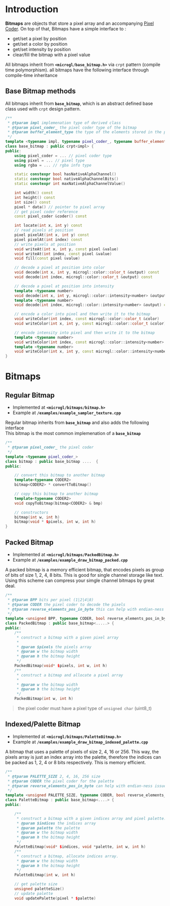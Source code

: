 # Introduction

**Bitmaps** are objects that store a pixel array and an accompanying [Pixel Coder](pixel-coders).
On top of that, Bitmaps have a simple interface to :
- get/set a pixel by position
- get/set a color by position
- get/set intensity by position
- clear/fill the bitmap with a pixel value

All bitmaps inherit from **`<microgl/base_bitmap.h>`** via `crpt` pattern (compile time polymorphism).
all bitmaps have the following interface through compile-time inheritance 

## Base Bitmap methods
All bitmaps inherit from **`base_bitmap`**, which is an abstract defined base class used
with `crpt` design pattern.
```cpp
/**
 * @tparam impl implemenation type of derived class
 * @tparam pixel_coder_ the pixel coder type of the bitmap
 * @tparam buffer_element_type the type of the elements stored in the pixel array
 */
template <typename impl, typename pixel_coder_, typename buffer_element_type=typename pixel_coder_::pixel>
class base_bitmap : public crpt<impl> {
public:
    using pixel_coder = ... // pixel coder type
    using pixel = ... // pixel type
    using rgba = ... // rgba info type

    static constexpr bool hasNativeAlphaChannel()
    static constexpr bool nativeAlphaChannelBits()
    static constexpr int maxNativeAlphaChannelValue()

    int width() const
    int height() const
    int size() const
    pixel * data() // pointer to pixel array
    // get pixel coder reference
    const pixel_coder &coder() const

    int locate(int x, int y) const
    // read pixels at position
    pixel pixelAt(int x, int y) const
    pixel pixelAt(int index) const
    // write pixels at position
    void writeAt(int x, int y, const pixel &value)
    void writeAt(int index, const pixel &value)
    void fill(const pixel &value)

    // decode a pixel at position into color
    void decode(int x, int y, microgl::color::color_t &output) const
    void decode(int index, microgl::color::color_t &output) const

    // decode a pixel at position into intensity
    template <typename number>
    void decode(int x, int y, microgl::color::intensity<number> &output) const
    template <typename number>
    void decode(int index, microgl::color::intensity<number> &output) const

    // encode a color into pixel and then write it to the bitmap
    void writeColor(int index, const microgl::color::color_t &color)
    void writeColor(int x, int y, const microgl::color::color_t &color)

    // encode intensity into pixel and then write it to the bitmap
    template <typename number>
    void writeColor(int index, const microgl::color::intensity<number> &color)
    template <typename number>
    void writeColor(int x, int y, const microgl::color::intensity<number> &color)
}    
```

# Bitmaps

## Regular Bitmap
- Implemented at **`<microgl/bitmaps/bitmap.h>`**
- Example at **`/examples/example_sampler_texture.cpp`**

Regular bitmap inherits from **`base_bitmap`** and also adds the following interface  
This bitmap is the most common implemenation of a **`base_bitmap`**

```cpp
/**
 * @tparam pixel_coder_ the pixel coder
 */
template <typename pixel_coder_>
class bitmap : public base_bitmap ....  {
public:

    // convert this bitmap to another bitmap
    template<typename CODER2>
    bitmap<CODER2> * convertToBitmap()

    // copy this bitmap to another bitmap
    template<typename CODER2>
    void copyToBitmap(bitmap<CODER2> & bmp)

    // constructors
    bitmap(int w, int h)
    bitmap(void * $pixels, int w, int h)
}
```

## Packed Bitmap
- Implemented at **`<microgl/bitmaps/PackedBitmap.h>`**
- Example at **`/examples/example_draw_bitmap_packed.cpp`**

A packed bitmap is a memory efficient bitmap, that encodes pixels as group of bits
of size 1, 2, 4, 8 bits. This is good for single channel storage like text. Using this
scheme can compress your simgle channel bitmaps by great deal.

```cpp
/**
 * @tparam BPP bits per pixel (1|2|4|8)
 * @tparam CODER the pixel coder to decode the pixels
 * @tparam reverse_elements_pos_in_byte this can help with endian-ness issues
 */
template <unsigned BPP, typename CODER, bool reverse_elements_pos_in_byte=false>
class PackedBitmap : public base_bitmap<.....> {
public:
    /**
     * construct a bitmap with a given pixel array
     *
     * @param $pixels the pixels array
     * @param w the bitmap width
     * @param h the bitmap height
     */
    PackedBitmap(void* $pixels, int w, int h)
    /**
     * construct a bitmap and allocate a pixel array
     *
     * @param w the bitmap width
     * @param h the bitmap height
     */
    PackedBitmap(int w, int h)
```

> the pixel coder must have a pixel type of `unsigned char` (uint8_t)

## Indexed/Palette Bitmap
- Implemented at **`<microgl/bitmaps/PaletteBitmap.h>`**
- Example at **`/examples/example_draw_bitmap_indexed_palette.cpp`**

 A bitmap that uses a palette of pixels of size 2, 4, 16 or 256. This way,
 the pixels array is just an index array into the palette, therefore the indices 
 can be packed as 1, 2, 4 or 8 bits respectively. This is memory efficient.

```cpp
/**
 * @tparam PALETTE_SIZE 2, 4, 16, 256 size
 * @tparam CODER the pixel coder for the palette
 * @tparam reverse_elements_pos_in_byte can help with endian-ness issues
 */
template <unsigned PALETTE_SIZE, typename CODER, bool reverse_elements_pos_in_byte=false>
class PaletteBitmap : public base_bitmap<....> {
public:

    /**
     * construct a bitmap with a given indices array and pixel palette.
     * @param $indices the indices array
     * @param palette the palette
     * @param w the bitmap width
     * @param h the bitmap height
     */
    PaletteBitmap(void* $indices, void *palette, int w, int h)
    /**
     * construct a bitmap, allocate indices array.
     * @param w the bitmap width
     * @param h the bitmap height
     */
    PaletteBitmap(int w, int h)

    // get palette size
    unsigned paletteSize()
    // update palette
    void updatePalette(pixel * $palette)

```
